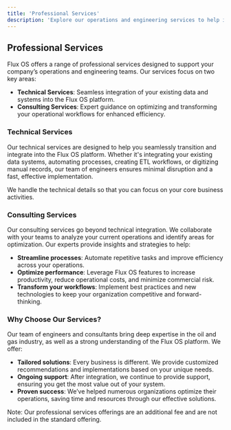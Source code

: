 ```yaml
---
title: 'Professional Services'
description: 'Explore our operations and engineering services to help integrate and optimize your processes.'
---
```


## Professional Services

Flux OS offers a range of professional services designed to support your company’s operations and engineering teams. Our services focus on two key areas:

- **Technical Services**: Seamless integration of your existing data and systems into the Flux OS platform.
- **Consulting Services**: Expert guidance on optimizing and transforming your operational workflows for enhanced efficiency.

### Technical Services

Our technical services are designed to help you seamlessly transition and integrate into the Flux OS platform. Whether it's integrating your existing data systems, automating processes, creating ETL workflows, or digitizing manual records, our team of engineers ensures minimal disruption and a fast, effective implementation.

We handle the technical details so that you can focus on your core business activities.

### Consulting Services

Our consulting services go beyond technical integration. We collaborate with your teams to analyze your current operations and identify areas for optimization. Our experts provide insights and strategies to help:

- **Streamline processes**: Automate repetitive tasks and improve efficiency across your operations.
- **Optimize performance**: Leverage Flux OS features to increase productivity, reduce operational costs, and minimize commercial risk.
- **Transform your workflows**: Implement best practices and new technologies to keep your organization competitive and forward-thinking.

### Why Choose Our Services?

Our team of engineers and consultants bring deep expertise in the oil and gas industry, as well as a strong understanding of the Flux OS platform. We offer:

- **Tailored solutions**: Every business is different. We provide customized recommendations and implementations based on your unique needs.
- **Ongoing support**: After integration, we continue to provide support, ensuring you get the most value out of your system.
- **Proven success**: We’ve helped numerous organizations optimize their operations, saving time and resources through our effective solutions.

Note: Our professional services offerings are an additional fee and are not included in the standard offering.